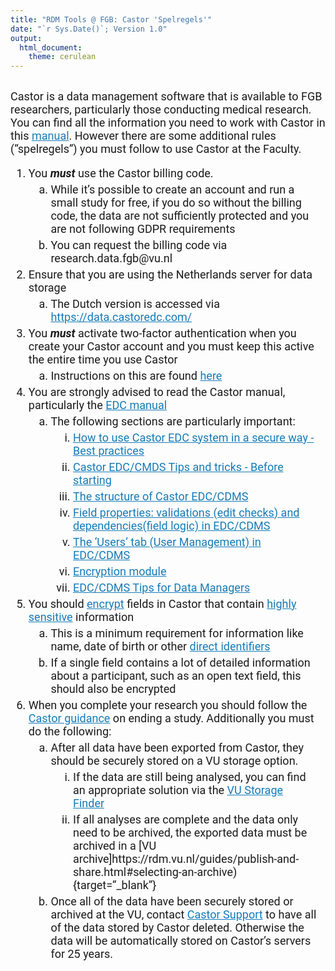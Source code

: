 ```yaml
---
title: "RDM Tools @ FGB: Castor 'Spelregels'"
date: "`r Sys.Date()`; Version 1.0"
output: 
  html_document:
    theme: cerulean
---
```


## {#CSS}

<style type="text/css">

/* need to ensure all text is in Roboto so as to be in-line with VU house style*/

body {
  font-family: 'Roboto', sans-serif;
}

/* 2022-10-11: I made the max-width on this particular document 2000px when all the others were at 1600px; this is because I noticed an issue with the positioning of the tabsets (they aren't right next to each other as desired) when in full screen mode on the wide screen monitor. Will check if this is an issue on other pages and adjust max-width as necessary */

.main-container {
  max-width: 80%;
  margin-left: auto;
  margin-right: auto;
  padding-top: 5%;
  padding-bottom: 10%;
  padding-right: 10%;
  padding-left: 10%;
}

h1.title {
  font-size: 28px;
  text-align: center;
}

h4.date { /* this is to affect the size of the date text in the YAML when it prints in html  */
  font-size: 20px;
  text-align: center;
}

/* improve contrast for all a-tags and headers for accessibility */

a {
  color: #157bb7;
}

h1, h2, h3, h4 {
  color: #105d89;
}

p, summary {
  font-size: 18px;
}

li {
  font-size: 18px;
  margin: 5px;
}





</style>



Castor is a data management software that is available to FGB researchers, particularly those conducting medical research. You can find all the information you need to work with Castor in this [manual](https://helpdesk.castoredc.com/){target="_blank"}. However there are some additional rules ("spelregels") you must follow to use Castor at the Faculty.

1. You _**must**_ use the Castor billing code. 
    a. While it's possible to create an account and run a small study for free, if you do so without the billing code, the data are not sufficiently protected and you are not following GDPR requirements
    b. You can request the billing code via research.data.fgb@vu.nl
2. Ensure that you are using the Netherlands server for data storage
    a. The Dutch version is accessed via [https://data.castoredc.com/](https://data.castoredc.com/){target="_blank"} 
3. You _**must**_ activate two-factor authentication when you create your Castor account and you must keep this active the entire time you use Castor
    a. Instructions on this are found [here](https://helpdesk.castoredc.com/en_US/2-introduction-and-getting-started/two-factor-authentication){target="_blank"}
4. You are strongly advised to read the Castor manual, particularly the [EDC manual](https://helpdesk.castoredc.com/en_US/2-castor-edc-manual){target="_blank"}
    a. The following sections are particularly important:
        i. [How to use Castor EDC system in a secure way - Best practices](https://helpdesk.castoredc.com/en_US/2-introduction-and-getting-started/how-to-use-castor-edc-system-in-a-secure-way-best-practices){target="_blank"}
        ii. [Castor EDC/CMDS Tips and tricks - Before starting](https://helpdesk.castoredc.com/en_US/2-introduction-and-getting-started/tips-and-tricks-before-starting){target="_blank"}
        iii. [The structure of Castor EDC/CDMS](https://helpdesk.castoredc.com/en_US/2-create-your-study-forms/3-the-structure-of-castor){target="_blank"}
        iv. [Field properties: validations (edit checks) and dependencies(field logic) in EDC/CDMS](https://helpdesk.castoredc.com/en_US/fields-and-field-properties/field-properties-validations-edit-checks-and-dependencies-field-logic){target="_blank"}
        v. [The 'Users' tab (User Management) in EDC/CDMS](https://helpdesk.castoredc.com/en_US/manage-your-study/the-users-tab-user-management){target="_blank"}
        vi. [Encryption module](https://helpdesk.castoredc.com/en_US/encryption-module){target="_blank"}
        vii. [EDC/CDMS Tips for Data Managers](https://helpdesk.castoredc.com/en_US/tips-for-data-managers/tips-for-data-managers){target="_blank"}
5. You should [encrypt](https://helpdesk.castoredc.com/en_US/encryption-module/encrypt-specific-fields){target="_blank"} fields in Castor that contain [highly sensitive](../../Security/PrivacyRisks.html){target="_blank"} information
    a. This is a minimum requirement for information like name, date of birth or other [direct identifiers](../definitions/Definitions.html#directID){target="_blank"}
    b. If a single field contains a lot of detailed information about a participant, such as an open text field, this should also be encrypted
6. When you complete your research you should follow the [Castor guidance](https://helpdesk.castoredc.com/can-i-lock-and-archive-my-study-once-it-is-complete?from_search=99167795){target="_blank"} on ending a study. Additionally you must do the following:
    a. After all data have been exported from Castor, they should be securely stored on a VU storage option. 
        i. If the data are still being analysed, you can find an appropriate solution via the [VU Storage Finder](https://vu.nl/en/research/storagefinder){target="_blank"}
        ii. If all analyses are complete and the data only need to be archived, the exported data must be archived in a [VU archive]https://rdm.vu.nl/guides/publish-and-share.html#selecting-an-archive){target="_blank"}
    b. Once all of the data have been securely stored or archived at the VU, contact [Castor Support](https://helpdesk.castoredc.com/contact-us){target="_blank"} to have all of the data stored by Castor deleted. Otherwise the data will be automatically stored on Castor's servers for 25 years.



